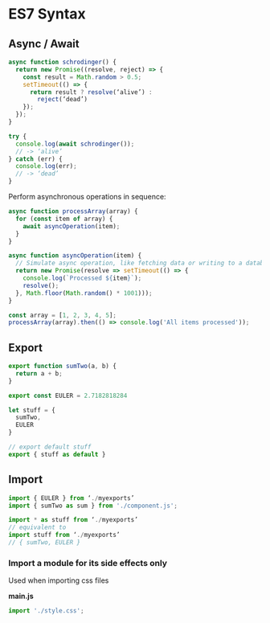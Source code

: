 # ES7 Syntax

## Async / Await

```js
async function schrodinger() {
  return new Promise((resolve, reject) => {
    const result = Math.random > 0.5;
    setTimeout(() => {
      return result ? resolve(‘alive’) :
        reject(‘dead’)
    });
  });
}

try {
  console.log(await schrodinger());
  // -> ‘alive’
} catch (err) {
  console.log(err);
  // -> ‘dead’
}
```

Perform asynchronous operations in sequence:
```js
async function processArray(array) {
  for (const item of array) {
    await asyncOperation(item);
  }
}

async function asyncOperation(item) {
  // Simulate async operation, like fetching data or writing to a database
  return new Promise(resolve => setTimeout(() => {
    console.log(`Processed ${item}`);
    resolve();
  }, Math.floor(Math.random() * 1001)));
}

const array = [1, 2, 3, 4, 5];
processArray(array).then(() => console.log('All items processed'));
```


## Export

```js
export function sumTwo(a, b) {
  return a + b;
}

export const EULER = 2.7182818284

let stuff = {
  sumTwo,
  EULER
}

// export default stuff
export { stuff as default }
```


## Import

```js
import { EULER } from ‘./myexports’
import { sumTwo as sum } from './component.js';

import * as stuff from ‘./myexports’
// equivalent to
import stuff from ‘./myexports’
// { sumTwo, EULER }
```


### Import a module for its side effects only

Used when importing css files

__main.js__

``` javascript
import './style.css';
```